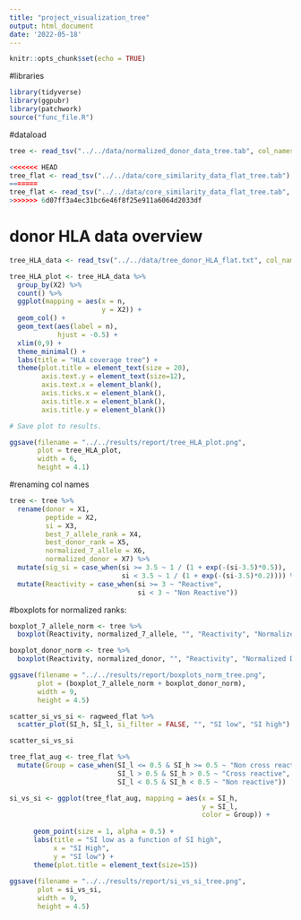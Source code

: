 ```yaml
---
title: "project_visualization_tree"
output: html_document
date: '2022-05-18'
---
```


```r
knitr::opts_chunk$set(echo = TRUE)
```


#libraries
```r
library(tidyverse)
library(ggpubr)
library(patchwork)
source("func_file.R")
```

#dataload
```r
tree <- read_tsv("../../data/normalized_donor_data_tree.tab", col_names = FALSE)

<<<<<<< HEAD
tree_flat <- read_tsv("../../data/core_similarity_data_flat_tree.tab")
=======
tree_flat <- read_tsv("../../data/core_similarity_data_flat_tree.tab", col_names = TRUE)
>>>>>>> 6d07ff3a4ec31bc6e46f8f25e911a6064d2033df
```

# donor HLA data overview
```r
tree_HLA_data <- read_tsv("../../data/tree_donor_HLA_flat.txt", col_names = FALSE)

tree_HLA_plot <- tree_HLA_data %>% 
  group_by(X2) %>% 
  count() %>% 
  ggplot(mapping = aes(x = n,
                       y = X2)) +
  geom_col() +
  geom_text(aes(label = n), 
            hjust = -0.5) +
  xlim(0,9) +
  theme_minimal() +
  labs(title = "HLA coverage tree") +
  theme(plot.title = element_text(size = 20),
        axis.text.y = element_text(size=12),
        axis.text.x = element_blank(),
        axis.ticks.x = element_blank(), 
        axis.title.x = element_blank(),
        axis.title.y = element_blank())

# Save plot to results.

ggsave(filename = "../../results/report/tree_HLA_plot.png", 
       plot = tree_HLA_plot,
       width = 6,
       height = 4.1)
```

#renaming col names
```r
tree <- tree %>% 
  rename(donor = X1, 
         peptide = X2, 
         si = X3, 
         best_7_allele_rank = X4, 
         best_donor_rank = X5, 
         normalized_7_allele = X6, 
         normalized_donor = X7) %>% 
  mutate(sig_si = case_when(si >= 3.5 ~ 1 / (1 + exp(-(si-3.5)*0.5)), 
                            si < 3.5 ~ 1 / (1 + exp(-(si-3.5)*0.2)))) %>% 
  mutate(Reactivity = case_when(si >= 3 ~ "Reactive", 
                                si < 3 ~ "Non Reactive"))
```



#boxplots for normalized ranks:
```r
boxplot_7_allele_norm <- tree %>% 
  boxplot(Reactivity, normalized_7_allele, "", "Reactivity", "Normalized 7 allele rank")

boxplot_donor_norm <- tree %>% 
  boxplot(Reactivity, normalized_donor, "", "Reactivity", "Normalized Donor Rank" )

ggsave(filename = "../../results/report/boxplots_norm_tree.png", 
       plot = (boxplot_7_allele_norm + boxplot_donor_norm),
       width = 9, 
       height = 4.5)
```


```r
scatter_si_vs_si <- ragweed_flat %>% 
  scatter_plot(SI_h, SI_l, si_filter = FALSE, "", "SI low", "SI high")

scatter_si_vs_si

tree_flat_aug <- tree_flat %>% 
  mutate(Group = case_when(SI_l <= 0.5 & SI_h >= 0.5 ~ "Non cross reactive", 
                           SI_l > 0.5 & SI_h > 0.5 ~ "Cross reactive", 
                           SI_l < 0.5 & SI_h < 0.5 ~ "Non reactive"))

si_vs_si <- ggplot(tree_flat_aug, mapping = aes(x = SI_h, 
                                                y = SI_l, 
                                                color = Group)) +
    
      geom_point(size = 1, alpha = 0.5) + 
      labs(title = "SI low as a function of SI high", 
           x = "SI High", 
           y = "SI low") +
      theme(plot.title = element_text(size=15))
    
ggsave(filename = "../../results/report/si_vs_si_tree.png", 
       plot = si_vs_si,
       width = 9, 
       height = 4.5)
```










